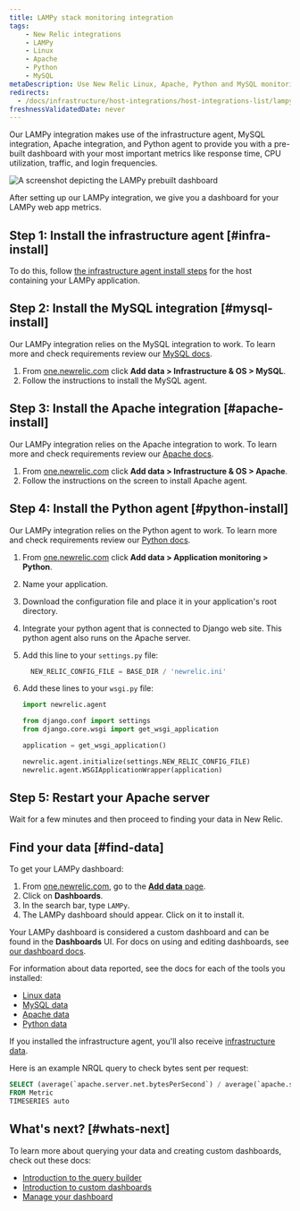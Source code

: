 ```yaml
---
title: LAMPy stack monitoring integration
tags:
    - New Relic integrations
    - LAMPy
    - Linux
    - Apache
    - Python
    - MySQL
metaDescription: Use New Relic Linux, Apache, Python and MySQL monitoring to get a dashboard with metrics from your LAMPy application.
redirects: 
  - /docs/infrastructure/host-integrations/host-integrations-list/lampy-integration
freshnessValidatedDate: never
---
```



Our LAMPy integration makes use of the infrastructure agent, MySQL integration, Apache integration, and Python agent to provide you with a pre-built dashboard with your most important metrics like response time, CPU utilization, traffic, and login frequencies.


<img
  title="Lampy dashboard"
  alt="A screenshot depicting the LAMPy prebuilt dashboard"
  src={infrastructureLampyDashboard}
/>

<figcaption>
After setting up our LAMPy integration, we give you a dashboard for your LAMPy web app metrics. 
</figcaption>

## Step 1: Install the infrastructure agent [#infra-install]

To do this, follow [the infrastructure agent install steps](/docs/infrastructure/install-infrastructure-agent/linux-installation/install-infrastructure-monitoring-agent-linux) for the host containing your LAMPy application.

## Step 2: Install the MySQL integration [#mysql-install]

Our LAMPy integration relies on the MySQL integration to work. To learn more and check requirements review our [MySQL docs](/install/mysql/).

1. From [one.newrelic.com](https://one.newrelic.com) click <DoNotTranslate>**Add data > Infrastructure & OS  > MySQL**</DoNotTranslate>.
2. Follow the instructions to install the MySQL agent.

## Step 3: Install the Apache integration [#apache-install]

Our LAMPy integration relies on the Apache integration to work. To learn more and check requirements review our [Apache docs](/docs/infrastructure/host-integrations/host-integrations-list/apache-monitoring-integration/).

1. From [one.newrelic.com](https://one.newrelic.com) click <DoNotTranslate>**Add data > Infrastructure & OS  > Apache**</DoNotTranslate>.
2. Follow the instructions on the screen to install Apache agent.

## Step 4: Install the Python agent [#python-install]

Our LAMPy integration relies on the Python agent to work. To learn more and check requirements review our [Python docs](/docs/apm/agents/python-agent/getting-started/introduction-new-relic-python/).

1. From [one.newrelic.com](https://one.newrelic.com) click <DoNotTranslate>**Add data > Application monitoring  > Python**</DoNotTranslate>.
2. Name your application.
3. Download the configuration file and place it in your application's root directory.
4. Integrate your python agent that is connected to Django web site. This python agent also runs on the Apache server. 
5. Add this line to your `settings.py` file:

    ```py
      NEW_RELIC_CONFIG_FILE = BASE_DIR / 'newrelic.ini'
    ```

6. Add these lines to your `wsgi.py` file:

    ```py
    import newrelic.agent
    
    from django.conf import settings 
    from django.core.wsgi import get_wsgi_application
    
    application = get_wsgi_application()
    
    newrelic.agent.initialize(settings.NEW_RELIC_CONFIG_FILE)
    newrelic.agent.WSGIApplicationWrapper(application)
    
    ```

## Step 5: Restart your Apache server

Wait for a few minutes and then proceed to finding your data in New Relic. 

## Find your data [#find-data]

To get your LAMPy dashboard: 

1. From [one.newrelic.com](https://one.newrelic.com), go to the [<DoNotTranslate>**Add data**</DoNotTranslate> page](https://one.newrelic.com/marketplace). 
2. Click on <DoNotTranslate>**Dashboards**</DoNotTranslate>.
3. In the search bar, type `LAMPy`. 
4. The LAMPy dashboard should appear. Click on it to install it.

Your LAMPy dashboard is considered a custom dashboard and can be found in the <DoNotTranslate>**Dashboards**</DoNotTranslate> UI. For docs on using and editing dashboards, see [our dashboard docs](/docs/query-your-data/explore-query-data/dashboards/introduction-dashboards).

For information about data reported, see the docs for each of the tools you installed:

*  [Linux data](/docs/infrastructure/install-infrastructure-agent/linux-installation/install-infrastructure-monitoring-agent-linux/)
* [MySQL data](/install/mysql/#metrics)
* [Apache data](/docs/infrastructure/host-integrations/host-integrations-list/apache-monitoring-integration/)
* [Python data](/docs/apm/agents/python-agent/getting-started/introduction-new-relic-python/)

If you installed the infrastructure agent, you'll also receive [infrastructure data](/docs/infrastructure/manage-your-data/data-instrumentation/default-infrastructure-monitoring-data/#infrastructure-events). 

Here is an example NRQL query to check bytes sent per request:

```sql
SELECT (average(`apache.server.net.bytesPerSecond`) / average(`apache.server.net.requestsPerSecond`)) as 'Bytes sent per request' 
FROM Metric 
TIMESERIES auto
```

## What's next? [#whats-next]

To learn more about querying your data and creating custom dashboards, check out these docs: 

* [Introduction to the query builder](/docs/query-your-data/explore-query-data/query-builder/introduction-query-builder)
* [Introduction to custom dashboards](/docs/query-your-data/explore-query-data/dashboards/introduction-dashboards)
* [Manage your dashboard](/docs/query-your-data/explore-query-data/dashboards/manage-your-dashboard)
